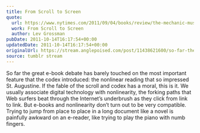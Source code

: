 ```yaml
---
title: From Scroll to Screen
quote:
  url: https://www.nytimes.com/2011/09/04/books/review/the-mechanic-muse-from-scroll-to-screen.html?_r=3
  work: From Scroll to Screen
  author: Lev Grossman
pubDate: 2011-10-14T16:17:54+00:00
updatedDate: 2011-10-14T16:17:54+00:00
originalUrl: https://stream.anglepoised.com/post/11438621600/so-far-the-great-e-book-debate-has-barely-touched
source: tumblr stream
---
```


So far the great e-book debate has barely touched on the most important feature that the codex introduced: the nonlinear reading that so impressed St. Augustine. If the fable of the scroll and codex has a moral, this is it. We usually associate digital technology with nonlinearity, the forking paths that Web surfers beat through the Internet’s underbrush as they click from link to link. But e-books and nonlinearity don’t turn out to be very compatible. Trying to jump from place to place in a long document like a novel is painfully awkward on an e-reader, like trying to play the piano with numb fingers.
